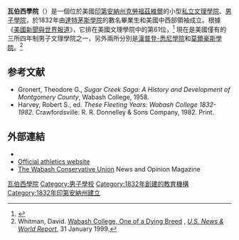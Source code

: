 {{infobox university
|name          =Wabash College
|image         =Wabash College Seal.png
|latin_name    = Collegii Wabashensis
|motto         = ''Scientiae et Virtuti'' （拉丁語）
|type          = [[私立大學|私立]][[美國文理學院|文理學院]]<br>[[美國男子學院|男子學院]]
|endowment     = [[美元|$]] 3.45億（2014年3月31日）<ref>{{cite web| title = About Wabash| publisher = Wabash College| url = http://www.wabash.edu/aboutwabash/facts| format = webpage| accessdate = February 12, 2013| archive-date = 2021-04-14| archive-url = https://web.archive.org/web/20210414133716/https://www.wabash.edu/aboutwabash/facts| dead-url = no}}</ref>
|established=November 21, 1832
|city          = [[克勞福茲維爾_(印第安納州)|克勞福茲維爾]]
|state         = [[印第安納州|印第安納州]]
|country       = [[美國|美國]]
|coor          = {{coord|40|2|17|N|86|54|18|W |type:edu_region:US |display=inline,title}}
|president     = Gregory Hess
|faculty       = 82
|undergrad     = 910
|campus        = 郊區，{{convert|60|acre}}
|free_label    = 報紙
|free          = ''The Bachelor''
|athletics     = [[NCAA|NCAA]] Division III – NCAC
|sports        = 10個校隊
|colors        = 猩紅 {{colorbox|#FF2400}}
|nickname      =Little Giants
|mascot        = Wally Wabash
|affiliations  = {{unbulleted list
|[[NAICU|NAICU]]<ref>[http://www.naicu.edu/member_center/members.asp NAICU Member Directory] {{webarchive|url=https://web.archive.org/web/20151109231238/http://www.naicu.edu/member_center/members.asp |date=2015-11-09 }}</ref>
|[[獨立學院理事會|CIC]]
|[[安納波利斯集團|安納波利斯集團]]
|[[奧柏林集團|奧柏林集團]]
|[[文理學院集團|CLAC]]
|[[大湖區學院協會|GLCA]]
}}
|website       =[http://www.wabash.edu/ wabash.edu]
}}

'''瓦伯西學院'''（{{lang-en|Wabash College}}）是一個位於美國[[印第安納州|印第安納州]][[克勞福茲維爾_(印第安納州)|克勞福茲維爾]]的小型[[私立大學|私立]][[美國文理學院|文理學院]]、[[美國男子學院|男子學院]]，於1832年由[[達特茅斯學院|達特茅斯學院]]的數名畢業生和美國中西部領袖成立。根據《[[美國新聞與世界報道|美國新聞與世界報道]]》，它排在美國文理學院中的第61位，<ref>{{cite web |url=http://colleges.usnews.rankingsandreviews.com/best-colleges/wabash-college-1844 |title=Wabash College | Best College | US News |publisher=Colleges.usnews.rankingsandreviews.com |date= |accessdate=2012-11-08 |archive-date=2012-10-21 |archive-url=https://web.archive.org/web/20121021180714/http://colleges.usnews.rankingsandreviews.com/best-colleges/wabash-college-1844 |dead-url=no }}</ref> 現在是美國僅有的三所四年制男子文理學院之一，另外兩所分別是[[漢普登-悉尼學院|漢普登-悉尼學院]]和[[莫爾豪斯學院|莫爾豪斯學院]]。<ref>Whitman, David. [http://www.usnews.com/usnews/culture/articles/990208/archive_000234.htm Wabash College, One of a Dying Breed] {{Wayback|url=http://www.usnews.com/usnews/culture/articles/990208/archive_000234.htm |date=20130601075727 }}, ''[[U.S._News_&_World_Report|U.S. News & World Report]]'', 31 January 1999.</ref>

==参考文献==
{{reflist}}

*Gronert, Theodore G., ''Sugar Creek Saga: A History and Development of Montgomery County'', Wabash College, 1958.
*Harvey, Robert S., ed. ''These Fleeting Years: Wabash College 1832-1982''. Crawfordsville: R. R. Donnelley & Sons Company, 1982. Print.

==外部連結==
*{{official website|http://www.wabash.edu}}
*[http://sports.wabash.edu Official athletics website] {{Wayback|url=http://sports.wabash.edu/ |date=20210419061300 }}
*[https://web.archive.org/web/20181202095532/http://www.wabashunion.org/ The Wabash Conservative Union] News and Opinion Magazine

{{世界博雅學府聯盟}}
{{Authority control}}

[[Category:瓦伯西學院|]]
[[Category:男子學校|Category:男子學校]]
[[Category:1832年創建的教育機構|Category:1832年創建的教育機構]]
[[Category:1832年印第安納州建立|Category:1832年印第安納州建立]]